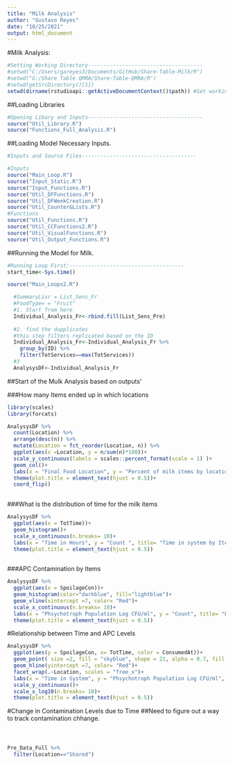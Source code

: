 ```yaml
---
title: "Milk Analysis"
author: "Gustavo Reyes"
date: "10/25/2021"
output: html_document
---
```

#Milk Analysis: 

```r
#Setting Working Directory-------------------------------------
#setwd("C:/Users/gareyes3/Documents/GitHub/Share-Table-Milk/R") 
#setwd("G:/Share Table QMRA/Share-Table-QMRA/R")
#setwd(getSrcDirectory()[1])
setwd(dirname(rstudioapi::getActiveDocumentContext()$path)) #Set working directory to the path of document
```

##Loading Libraries
```r
#Opening Libary and Inputs-------------------------------------
source("Util_Library.R")
source("Functions_Full_Analysis.R")
```


##Loading Model Necessary Inputs. 
```r
#Inputs and Source Files-------------------------------------

#Inputs
source("Main_Loop.R")
source("Input_Static.R")
source("Input_Functions.R")
source("Util_DFFunctions.R")
source("Util_DFWeekCreation.R")
source("Util_Counter&Lists.R")
#Functions
source("Util_Functions.R")
source("Util_CCFunctions2.R")
source("Util_VisualFunctions.R")
source("Util_Output_Functions.R")

```

##Running the  Model for Milk.
```r
#Running Loop First:-------------------------------------
start_time<-Sys.time()

source("Main_Loops2.R")
```



```r
  #SummaryLisr = List_Sens_Fr
  #FoodType= = "Fruit"
  #1. Start from here
  Individual_Analysis_Fr<-rbind.fill(List_Sens_Pre)
  
  #2. find the dupplicates
  #this step filters replicated based on the ID
  Individual_Analysis_Fr<-Individual_Analysis_Fr %>% 
    group_by(ID) %>% 
    filter(TotServices==max(TotServices))
  #3
  AnalysysDF<-Individual_Analysis_Fr
```

##Start of the Mulk Analysis based on outputs'

###How many Items ended up in which locations
```r
library(scales)
library(forcats)

AnalysysDF %>% 
  count(Location) %>% 
  arrange(desc(n)) %>% 
  mutate(Location = fct_reorder(Location, n)) %>%
  ggplot(aes(x =Location, y = n/sum(n)*100))+
  scale_y_continuous(labels = scales::percent_format(scale = 1) )+
  geom_col()+
  labs(x = "Final Food Location", y = "Percent of milk items by location", title= "Final Location for milk-Donation happens end of week")+
  theme(plot.title = element_text(hjust = 0.5))+
  coord_flip()
  
```

###What is the distribution of time for the milk items

```r
AnalysysDF %>%
  ggplot(aes(x = TotTime))+
  geom_histogram()+
  scale_x_continuous(n.breaks= 10)+
  labs(x = "Time in Hours", y = "Count ", title= "Time in system by Item week")+
  theme(plot.title = element_text(hjust = 0.5))
  

```

###APC Contamination by Items

```r
AnalysysDF %>%
  ggplot(aes(x = SpoilageCon))+
  geom_histogram(color="darkblue", fill="lightblue")+
  geom_vline(xintercept =7, color= "Red")+
  scale_x_continuous(n.breaks= 10)+
  labs(x = "Phsychotroph Population Log CFU/ml", y = "Count", title= "Levels per milk carton")+
  theme(plot.title = element_text(hjust = 0.5))
```

#Relationship between Time and APC Levels
```r
AnalysysDF %>% 
  ggplot(aes(y = SpoilageCon, x= TotTime, color = ConsumedAt))+
  geom_point( size =2, fill = "skyblue", shape = 21, alpha = 0.7, fill = "blue")+
  geom_hline(yintercept =7, color= "Red")+
  facet_wrap(.~Location, scales = "free_x")+
  labs(x = "Time in System", y = "Phsychotroph Population Log CFU/ml", title= "Psychotrophic Population vs total time in system, milk Items- Week")+
  scale_y_continuous()+
  scale_x_log10(n.breaks= 10)+
  theme(plot.title = element_text(hjust = 0.5))

```

#Change in Contamination Levels due to Time
  ##Need to figure out a way to track contamination chhange. 
```r

```



#
```r
Pre_Data_Full %>% 
  filter(Location=="Shared")
```



